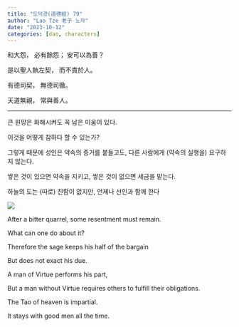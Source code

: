 ```yaml
---
title: "도덕경(道德經) 79"
author: "Lao Tze 老子 노자"
date: "2023-10-12"
categories: [dao, characters]
---
```


和大怨， 必有餘怨； 安可以為善？

是以聖人執左契， 而不責於人。

有德司契， 無德司徹。

天道無親， 常與善人。

------------------------------------------------------------------------

큰 원망은 화해시켜도 꼭 남은 미움이 있다.

이것을 어떻게 참하다 할 수 있는가?

그렇게 때문에 성인은 약속의 증거를 붙들고도, 다른 사람에게 (약속의 실행을) 요구하지 않는다.

쌓은 것이 있으면 약속을 지키고, 쌓은 것이 없으면 세금을 맡는다.

하늘의 도는 (따로) 친함이 없지만, 언제나 선인과 함께 한다

![](20231012_185455-01.jpeg)

After a bitter quarrel, some resentment must remain.

What can one do about it?

Therefore the sage keeps his half of the bargain

But does not exact his due.

A man of Virtue performs his part,

But a man without Virtue requires others to fulfill their obligations.

The Tao of heaven is impartial.

It stays with good men all the time.

